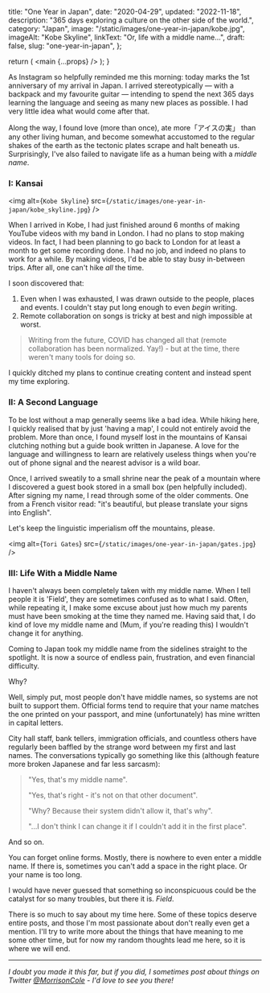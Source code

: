 
  title: "One Year in Japan",
  date: "2020-04-29",
  updated: "2022-11-18",
  description: "365 days exploring a culture on the other side of the world.",
  category: "Japan",
  image: "/static/images/one-year-in-japan/kobe.jpg",
  imageAlt: "Kobe Skyline",
  linkText: "Or, life with a middle name...",
  draft: false,
  slug: "one-year-in-japan",
};

  return (
    <MDXProvider components={mdxComponents}>
      <main {...props} />
    </MDXProvider>
  );
}

As Instagram so helpfully reminded me this morning: today marks the 1st
anniversary of my arrival in Japan. I arrived stereotypically — with a backpack
and my favourite guitar — intending to spend the next 365 days learning the
language and seeing as many new places as possible. I had very little idea what
would come after that.

Along the way, I found love (more than once), ate more「アイスの実」 than any
other living human, and become somewhat accustomed to the regular shakes of the
earth as the tectonic plates scrape and halt beneath us. Surprisingly, I've also
failed to navigate life as a human being with a _middle name_.

### I: Kansai

<img
  alt={`Kobe Skyline`}
  src={`/static/images/one-year-in-japan/kobe_skyline.jpg`}
/>

When I arrived in Kobe, I had just finished around 6 months of making YouTube
videos with my band in London. I had no plans to stop making videos. In fact, I
had been planning to go back to London for at least a month to get some
recording done. I had no job, and indeed no plans to work for a while. By making
videos, I'd be able to stay busy in-between trips. After all, one can't hike
_all_ the time.

I soon discovered that:

1. Even when I was exhausted, I was drawn outside to the people, places and
   events. I couldn't stay put long enough to even _begin_ writing.
2. Remote collaboration on songs is tricky at best and nigh impossible at worst.

> Writing from the future, COVID has changed all that (remote collaboration has
> been normalized. Yay!) - but at the time, there weren't many tools for doing
> so.

I quickly ditched my plans to continue creating content and instead spent my
time exploring.

### II: A Second Language

To be lost without a map generally seems like a bad idea. While hiking here, I
quickly realised that by just 'having a map', I could not entirely avoid the
problem. More than once, I found myself lost in the mountains of Kansai
clutching nothing but a guide book written in Japanese. A love for the language
and willingness to learn are relatively useless things when you're out of phone
signal and the nearest advisor is a wild boar.

Once, I arrived sweatily to a small shrine near the peak of a mountain where I
discovered a guest book stored in a small box (pen helpfully included). After
signing my name, I read through some of the older comments. One from a French
visitor read: "it's beautiful, but please translate your signs into English".

Let's keep the linguistic imperialism off the mountains, please.

<img alt={`Tori Gates`} src={`/static/images/one-year-in-japan/gates.jpg`} />

### III: Life With a Middle Name

I haven't always been completely taken with my middle name. When I tell people
it is 'Field', they are sometimes confused as to what I said. Often, while
repeating it, I make some excuse about just how much my parents must have been
smoking at the time they named me. Having said that, I do kind of love my middle
name and (Mum, if you're reading this) I wouldn't change it for anything.

Coming to Japan took my middle name from the sidelines straight to the
spotlight. It is now a source of endless pain, frustration, and even financial
difficulty.

Why?

Well, simply put, most people don't have middle names, so systems are not built
to support them. Official forms tend to require that your name matches the one
printed on your passport, and mine (unfortunately) has mine written in capital
letters.

City hall staff, bank tellers, immigration officials, and countless others have
regularly been baffled by the strange word between my first and last names. The
conversations typically go something like this (although feature more broken
Japanese and far less sarcasm):

> "Yes, that's my middle name".
>
> "Yes, that's right - it's not on that other document".
>
> "Why? Because their system didn't allow it, that's why".
>
> "...I don't think I can change it if I couldn't add it in the first place".

And so on.

You can forget online forms. Mostly, there is nowhere to even enter a middle
name. If there is, sometimes you can't add a space in the right place. Or your
name is too long.

I would have never guessed that something so inconspicuous could be the catalyst
for so many troubles, but there it is. _Field_.

There is so much to say about my time here. Some of these topics deserve entire
posts, and those I'm most passionate about don't really even get a mention. I'll
try to write more about the things that have meaning to me some other time, but
for now my random thoughts lead me here, so it is where we will end.

---

_I doubt you made it this far, but if you did, I sometimes post about things on
Twitter [@MorrisonCole](https://twitter.com/morrisoncole) - I'd love to see you
there!_
